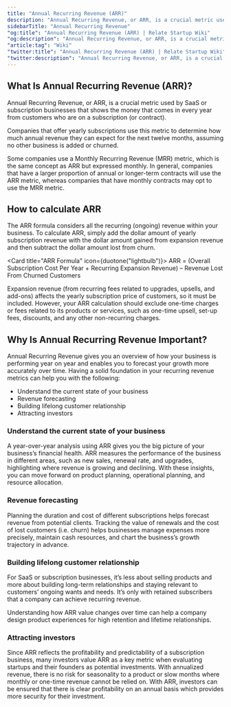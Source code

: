 ```yaml
---
title: "Annual Recurring Revenue (ARR)"
description: "Annual Recurring Revenue, or ARR, is a crucial metric used by SaaS or subscription businesses that shows the money that comes in every year from customers who are on a subscription (or contract)."
sidebarTitle: "Annual Recurring Revenue"
"og:title": "Annual Recurring Revenue (ARR) | Relate Startup Wiki"
"og:description": "Annual Recurring Revenue, or ARR, is a crucial metric used by SaaS or subscription businesses that shows the money that comes in every year from customers who are on a subscription (or contract)."
"article:tag": "Wiki"
"twitter:title": "Annual Recurring Revenue (ARR) | Relate Startup Wiki"
"twitter:description": "Annual Recurring Revenue, or ARR, is a crucial metric used by SaaS or subscription businesses that shows the money that comes in every year from customers who are on a subscription (or contract)."
---
```


## What Is Annual Recurring Revenue (ARR)?
Annual Recurring Revenue, or ARR, is a crucial metric used by SaaS or subscription businesses that shows the money that comes in every year from customers who are on a subscription (or contract).

Companies that offer yearly subscriptions use this metric to determine how much annual revenue they can expect for the next twelve months, assuming no other business is added or churned.

Some companies use a Monthly Recurring Revenue (MRR) metric, which is the same concept as ARR but expressed monthly. In general, companies that have a larger proportion of annual or longer-term contracts will use the ARR metric, whereas companies that have monthly contracts may opt to use the MRR metric.

## How to calculate ARR
The ARR formula considers all the recurring (ongoing) revenue within your business. To calculate ARR, simply add the dollar amount of yearly subscription revenue with the dollar amount gained from expansion revenue and then subtract the dollar amount lost from churn.

<Card title="ARR Formula" icon={duotone("lightbulb")}>
  ARR = (Overall Subscription Cost Per Year + Recurring Expansion Revenue) – Revenue Lost From Churned Customers
</Card>

Expansion revenue (from recurring fees related to upgrades, upsells, and add-ons) affects the yearly subscription price of customers, so it must be included. However, your ARR calculation should exclude one-time charges or fees related to its products or services, such as one-time upsell, set-up fees, discounts, and any other non-recurring charges.

## Why Is Annual Recurring Revenue Important?  
Annual Recurring Revenue gives you an overview of how your business is performing year on year and enables you to forecast your growth more accurately over time. Having a solid foundation in your recurring revenue metrics can help you with the following:
- Understand the current state of your business
- Revenue forecasting
- Building lifelong customer relationship
- Attracting investors

### Understand the current state of your business
A year-over-year analysis using ARR gives you the big picture of your business’s financial health. ARR measures the performance of the business in different areas, such as new sales, renewal rate, and upgrades, highlighting where revenue is growing and declining. With these insights, you can move forward on product planning, operational planning, and resource allocation.
### Revenue forecasting
Planning the duration and cost of different subscriptions helps forecast revenue from potential clients. Tracking the value of renewals and the cost of lost customers (i.e. churn) helps businesses manage expenses more precisely, maintain cash resources, and chart the business’s growth trajectory in advance.
### Building lifelong customer relationship
For SaaS or subscription businesses, it’s less about selling products and more about building long-term relationships and staying relevant to customers’ ongoing wants and needs. It’s only with retained subscribers that a company can achieve recurring revenue. 

Understanding how ARR value changes over time can help a company design product experiences for high retention and lifetime relationships.
### Attracting investors
Since ARR reflects the profitability and predictability of a subscription business, many investors value ARR as a key metric when evaluating startups and their founders as potential investments. With annualized revenue, there is no risk for seasonality to a product or slow months where monthly or one-time revenue cannot be relied on. With ARR, investors can be ensured that there is clear profitability on an annual basis which provides more security for their investment.


